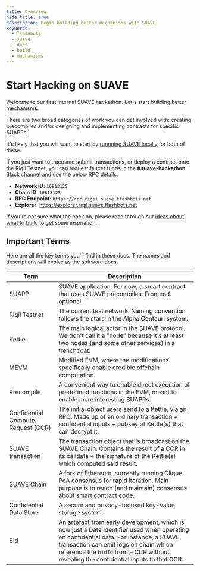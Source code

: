 ```yaml
---
title: Overview
hide_title: true
description: Begin building better mechanisms with SUAVE
keywords:
  - flashbots
  - suave
  - docs
  - build
  - mechanisms
---
```


# Start Hacking on SUAVE

Welcome to our first internal SUAVE hackathon. Let's start building better mechanisms.

There are two broad categories of work you can get involved with: creating precompiles and/or designing and implementing contracts for specific SUAPPs.

It's likely that you will want to start by [runnning SUAVE locally](/how-to/run-suave) for both of these. 

If you just want to trace and submit transactions, or deploy a contract onto the Rigil Testnet, you can request faucet funds in the **#suave-hackathon** Slack channel and use the below RPC details:

- **Network ID**: `16813125`
- **Chain ID**: `16813125`
- **RPC Endpoint**: `https://rpc.rigil.suave.flashbots.net`
- **Explorer**: https://explorer.rigil.suave.flashbots.net

If you're not sure what the hack on, please read through our [ideas about what to build](/novel-use-cases) to get some inspiration.

## Important Terms 

Here are all the key terms you'll find in these docs. The names and descriptions will evolve as the software does.

| Term | Description |
| ---  | --- |
| SUAPP | SUAVE application. For now, a smart contract that uses SUAVE precompiles. Frontend optional. |
| Rigil Testnet | The current test network. Naming convention follows the stars in the Alpha Centauri system. |
| Kettle | The main logical actor in the SUAVE protocol. We don't call it a "node" because it's at least two nodes (and some other services) in a trenchcoat. |
| MEVM | Modified EVM, where the modifications specifically enable credible offchain computation. |
| Precompile | A convenient way to enable direct execution of predefined functions in the EVM, meant to enable more interesting SUAPPs. |
| Confidential Compute Request (CCR) | The initial object users send to a Kettle, via an RPC. Made up of an ordinary transaction + confidential inputs + pubkey of Kettle(s) that can decrypt it. |
| SUAVE transaction | The transaction object that is broadcast on the SUAVE Chain. Contains the result of a CCR in its calldata + the signature of the Kettle(s) which computed said result. |
| SUAVE Chain | A fork of Ethereum, currently running Clique PoA consensus for rapid iteration. Main purpose is to reach (and maintain) consensus about smart contract code. |
| Confidential Data Store | A secure and privacy-focused key-value storage system. | 
| Bid | An artefact from early development, which is now just a Data Identifier used when operating on confidential data. For instance, a SUAVE transaction can emit logs on chain which reference the `bidId` from a CCR without revealing the confidential inputs to that CCR. |